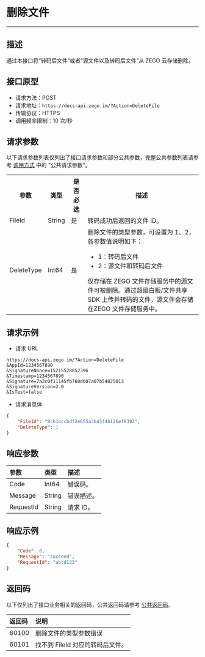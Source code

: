 
# 删除文件

- - -

<FileServerWarning />


##  描述

通过本接口将“转码后文件”或者“源文件以及转码后文件”从 ZEGO 云存储删除。

##  接口原型

- 请求方法：POST
- 请求地址：`https://docs-api.zego.im/?Action=DeleteFile`
- 传输协议：HTTPS
- 调用频率限制：10 次/秒

##  请求参数

以下请求参数列表仅列出了接口请求参数和部分公共参数，完整公共参数列表请参考 [调用方式](./accessing-server-apis.mdx) 中的 ”公共请求参数“。

<table>
  <tbody><tr>
    <th>参数</th>
    <th>类型</th>
    <th>是否必选</th>
    <th>描述</th>
  </tr>
  <tr>
    <td>FileId</td>
    <td>String</td>
    <td>是</td>
    <td>转码成功后返回的文件 ID。</td>
  </tr>
  <tr>
    <td>DeleteType</td>
    <td>Int64</td>
    <td>是</td>
    <td>删除文件的类型参数，可设置为 1、2，各参数值说明如下：<ul><li> 1：转码后文件</li> <li>2：源文件和转码后文件</li></ul><Note title="说明"> 仅存储在 ZEGO 文件存储服务中的源文件可被删除。通过超级白板/文件共享 SDK 上传并转码的文件，源文件会存储在ZEGO 文件存储服务中。</Note></td>
  </tr>
</tbody></table>

##  请求示例

- 请求 URL  
```
https://docs-api.zego.im/?Action=DeleteFile
&AppId=1234567890
&SignatureNonce=15215528852396
&Timestamp=1234567890
&Signature=7a2c0f11145fb760d607a07b54825013
&SignatureVersion=2.0
&IsTest=false
```
- 请求消息体 
```json
{
    "FileId": "8cb1bccbdf2e655a3b45f4b126ef8392",
    "DeleteType": 1
}
```

##  响应参数

| 参数 | 类型 | 描述 |
| :-- | :-- | :-- | 
| Code | Int64 | 错误码。 |
| Message | String | 错误描述。 |
| RequestId | String | 请求 ID。 |

##  响应示例

```json
{
    "Code": 0,
    "Message": "succeed",
    "RequestId": "abcd123"
}
```

##  返回码

以下仅列出了接口业务相关的返回码，公共返回码请参考 [公共返回码](./common-error-codes.mdx)。

| 返回码 | 说明 |
| :-- | :-- | 
| 60100 | 删除文件的类型参数错误 |
| 60101 | 找不到 FileId 对应的转码后文件。 |

